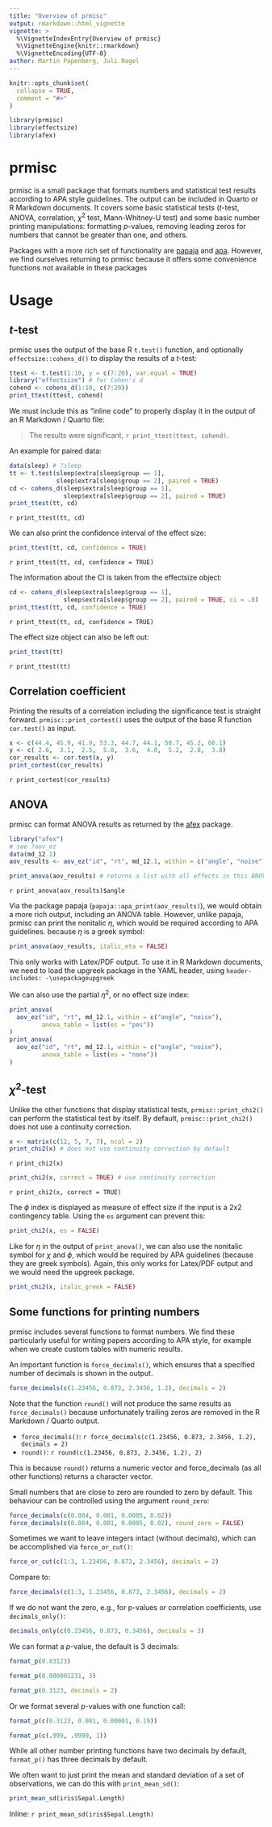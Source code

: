 ```yaml
---
title: "Overview of prmisc"
output: rmarkdown::html_vignette
vignette: >
  %\VignetteIndexEntry{Overview of prmisc}
  %\VignetteEngine{knitr::rmarkdown}
  %\VignetteEncoding{UTF-8}
author: Martin Papenberg, Juli Nagel
---
```


```r
knitr::opts_chunk$set(
  collapse = TRUE,
  comment = "#>"
)
```

```r
library(prmisc)
library(effectsize)
library(afex)
```

# prmisc

prmisc is a small package that formats numbers and statistical test results according to APA style guidelines. The output can be included in Quarto or R Markdown documents. It covers some basic statistical tests (*t*-test, ANOVA, correlation, $\chi^2$ test, Mann-Whitney-U test) and some basic number printing manipulations: formatting *p*-values, removing leading zeros for numbers that cannot be greater than one, and others.

Packages with a more rich set of functionality are [papaja](https://cran.r-project.org/package=papaja) and [apa](https://cran.r-project.org/package=apa). However, we find ourselves returning to prmisc because it offers some convenience functions not available in these packages

# Usage

## *t*-test

prmisc uses the output of the base R `t.test()` function, and optionally `effectsize::cohens_d()` to display the results of a *t*-test:

```r
ttest <- t.test(1:10, y = c(7:20), var.equal = TRUE)
library("effectsize") # for Cohen's d
cohend <- cohens_d(1:10, c(7:20))
print_ttest(ttest, cohend) 
```

We must include this as "inline code" to properly display it in the output of an R Markdown / Quarto file:

> The results were significant, `r print_ttest(ttest, cohend)`.

An example for paired data:

```r
data(sleep) # ?sleep
tt <- t.test(sleep$extra[sleep$group == 1], 
             sleep$extra[sleep$group == 2], paired = TRUE)
cd <- cohens_d(sleep$extra[sleep$group == 1], 
               sleep$extra[sleep$group == 2], paired = TRUE)
print_ttest(tt, cd)
```

`r print_ttest(tt, cd)`

We can also print the confidence interval of the effect size:

```r
print_ttest(tt, cd, confidence = TRUE)
```

`r print_ttest(tt, cd, confidence = TRUE)`

The information about the CI is taken from the effectsize object:

```r
cd <- cohens_d(sleep$extra[sleep$group == 1], 
               sleep$extra[sleep$group == 2], paired = TRUE, ci = .8)
print_ttest(tt, cd, confidence = TRUE)
```

`r print_ttest(tt, cd, confidence = TRUE)`

The effect size object can also be left out:

```r
print_ttest(tt)
```

`r print_ttest(tt)`

## Correlation coefficient

Printing the results of a correlation including the significance test is straight forward. `prmisc::print_cortest()` uses the output of the base R function `cor.test()` as input.

```r
x <- c(44.4, 45.9, 41.9, 53.3, 44.7, 44.1, 50.7, 45.2, 60.1)
y <- c( 2.6,  3.1,  2.5,  5.0,  3.6,  4.0,  5.2,  2.8,  3.8)
cor_results <- cor.test(x, y)
print_cortest(cor_results)
```

`r print_cortest(cor_results)`

## ANOVA

prmisc can format ANOVA results as returned by the [afex](https://cran.r-project.org/package=afex) package. 

```r
library("afex")
# see ?aov_ez
data(md_12.1)
aov_results <- aov_ez("id", "rt", md_12.1, within = c("angle", "noise"))

print_anova(aov_results) # returns a list with all effects in this ANOVA
```

`r print_anova(aov_results)$angle`

Via the package papaja (`papaja::apa_print(aov_results)`), we would obtain a more rich output, including an ANOVA table. However, unlike papaja, prmisc can print the nonitalic $\eta$, which would be required according to APA guidelines. because $\eta$ is a greek symbol:

```r
print_anova(aov_results, italic_eta = FALSE)
```

This only works with Latex/PDF output. To use it in R Markdown documents, we need to load the upgreek package in the YAML header, using `header-includes: -\usepackageupgreek`

We can also use the partial $\eta^2$, or no effect size index:

```r
print_anova(
  aov_ez("id", "rt", md_12.1, within = c("angle", "noise"),
         anova_table = list(es = "pes"))
)
print_anova(
  aov_ez("id", "rt", md_12.1, within = c("angle", "noise"),
         anova_table = list(es = "none"))
)
```


## $\chi^2$-test

Unlike the other functions that display statistical tests, `prmisc::print_chi2()` can perform the statistical test by itself. By default, `prmisc::print_chi2()` does not use a continuity correction. 

```r
x <- matrix(c(12, 5, 7, 7), ncol = 2)
print_chi2(x) # does not use continuity correction by default
```

`r print_chi2(x)`

```r
print_chi2(x, correct = TRUE) # use continuity correction
```

`r print_chi2(x, correct = TRUE)`

The $\phi$ index is displayed as measure of effect size if the input is a 2x2 contingency table. Using the `es` argument can prevent this: 

```r
print_chi2(x, es = FALSE) 
```

Like for $\eta$ in the output of `print_anova()`, we can also use the nonitalic symbol for $\chi$ and $\phi$, which would be required by APA guidelines (because they are greek symbols). Again, this only works for Latex/PDF output and we would need the upgreek package. 

```r
print_chi2(x, italic_greek = FALSE) 
```

## Some functions for printing numbers

prmisc includes several functions to format numbers. We find these particularly useful for writing papers according to APA style, for example when we create custom tables with numeric results.

An important function is `force_decimals()`, which ensures that a specified number of decimals is shown in the output. 

```r
force_decimals(c(1.23456, 0.873, 2.3456, 1.2), decimals = 2)
```

Note that the function `round()` will not produce the same results as `force_decimals()` because unfortunately trailing zeros are removed in the R Markdown / Quarto output.

- `force_decimals()`: `r force_decimals(c(1.23456, 0.873, 2.3456, 1.2), decimals = 2)`
- `round()`: `r round(c(1.23456, 0.873, 2.3456, 1.2), 2)`

This is because `round()` returns a numeric vector and force_decimals (as all other functions) returns a character vector.

Small numbers that are close to zero are rounded to zero by default. This behaviour can be controlled using the argument `round_zero`:

```r
force_decimals(c(0.004, 0.001, 0.0005, 0.02))
force_decimals(c(0.004, 0.001, 0.0005, 0.02), round_zero = FALSE)
```

Sometimes we want to leave integers intact (without decimals), which can be accomplished via `force_or_cut()`:

```r
force_or_cut(c(1:3, 1.23456, 0.873, 2.3456), decimals = 2)
```

Compare to: 

```r
force_decimals(c(1:3, 1.23456, 0.873, 2.3456), decimals = 2)
```

If we do not want the zero, e.g., for p-values or correlation coefficients, use `decimals_only()`:

```r
decimals_only(c(0.23456, 0.873, 0.3456), decimals = 3)
```

We can format a *p*-value, the default is 3 decimals:

```r
format_p(0.03123)
```
```r
format_p(0.000001231, 3)
```

```r
format_p(0.3123, decimals = 2)
```

Or we format several p-values with one function call:

```r
format_p(c(0.3123, 0.001, 0.00001, 0.19))
```

```r
format_p(c(.999, .9999, 1))
```

While all other number printing functions have two decimals by default, `format_p()` has three decimals by default.

We often want to just print the mean and standard deviation of a set of observations, we can do this with `print_mean_sd()`: 

```r
print_mean_sd(iris$Sepal.Length)
```

Inline: `r print_mean_sd(iris$Sepal.Length)`
